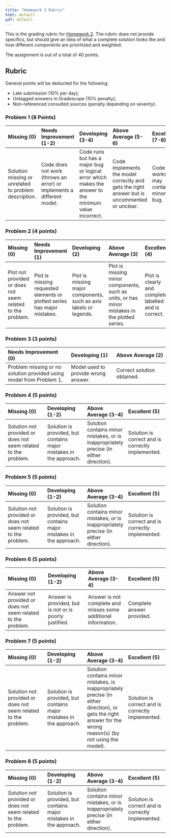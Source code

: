 ```yaml
---
title: "Homework 2 Rubric"
html: default
pdf: default
---
```


This is the grading rubric for [Homework 2](../hw/hw02/hw02.qmd). The rubric does not provide specifics, but should give an idea of what a complete solution looks like and how different components are prioritized and weighted.

The assignment is out of a total of 40 points.

## Rubric

General points will be deducted for the following:

- Late submission (10% per day);
- Untagged answers in Gradescope (10% penalty);
- Non-referenced consulted sources (penalty depending on severity).

### Problem 1 (8 Points)

| Missing (0) | Needs Improvement (1-2) | Developing (3-4) | Above Average (5-6) | Excellent (7-8) |
|:-----------------|:-----------------|:-----------------|:-----------------|:-----------------|
| Solution missing or unrelated to problem description. | Code does not work (throws an error) or implements a different model.  | Code runs but has a major bug or logical error which makes the answer to the minimum value incorrect.  | Code implements the model correctly and gets the right answer but is uncommented or unclear. | Code works or may contain a minor bug. |

### Problem 2 (4 points)

| Missing (0) | Needs Improvement (1) | Developing (2) | Above Average (3) | Excellent (4) |
|:-----------------|:-----------------|:-----------------|:-----------------|:-----------------|
| Plot not provided or does not seem related to the problem. | Plot is missing requested elements or plotted series has major mistakes. | Plot is missing major components, such as axis labels or legends. | Plot is missing minor components, such as units, or has minor mistakes in the plotted series. | Plot is clearly and completely labelled and is correct. |

### Problem 3 (3 points)

| Needs Improvement (0) | Developing (1) | Above Average (2) |
|:------------------------|:-----------------|:--------------------|
| Problem missing or no solution provided using model from Problem 1. | Model used to provide wrong answer. | Correct solution obtained. |

### Problem 4 (5 points)

| Missing (0) | Developing (1-2) | Above Average (3-4) | Excellent (5) |
|:-----------------|:-----------------|:-----------------|:-----------------|
| Solution not provided or does not seem related to the problem. | Solution is provided, but contains major mistakes in the approach. | Solution contains minor mistakes, or is inappropriately precise (in either direction). | Solution is correct and is correctly implemented. |

### Problem 5 (5 points)

| Missing (0) | Developing (1-2) | Above Average (3-4) | Excellent (5) |
|:-----------------|:-----------------|:-----------------|:-----------------|
| Solution not provided or does not seem related to the problem. | Solution is provided, but contains major mistakes in the approach. | Solution contains minor mistakes, or is inappropriately precise (in either direction). | Solution is correct and is correctly implemented. |

### Problem 6 (5 points)

| Missing (0) | Developing (1-2) | Above Average (3-4) | Excellent (5) |
|:-----------------|:-----------------|:-----------------|:-----------------|
| Answer not provided or does not seem related to the problem. | Answer is provided, but is not or is poorly justified. | Answer is not complete and misses some additional information. | Complete answer provided. |

### Problem 7 (5 points)

| Missing (0) | Developing (1-2) | Above Average (3-4) | Excellent (5) |
|:-----------------|:-----------------|:-----------------|:-----------------|
| Solution not provided or does not seem related to the problem. | Solution is provided, but contains major mistakes in the approach. | Solution contains minor mistakes, is inappropriately precise (in either direction), or gets the right answer for the wrong reason(s) (by not using the model). | Solution is correct and is correctly implemented. |

### Problem 8 (5 points)

| Missing (0) | Developing (1-2) | Above Average (3-4) | Excellent (5) |
|:-----------------|:-----------------|:-----------------|:-----------------|
| Solution not provided or does not seem related to the problem. | Solution is provided, but contains major mistakes in the approach. | Solution contains minor mistakes, or is inappropriately precise (in either direction). | Solution is correct and is correctly implemented. |
